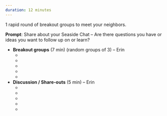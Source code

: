 ```yaml
---
duration: 12 minutes
---
```


1 rapid round of breakout groups to meet your neighbors. 

**Prompt**: Share about your Seaside Chat – Are there questions you have or ideas you want to follow up on or learn?


- **Breakout groups** (7 min) (random groups of 3) – Erin
  -  ‎
  -  
  -  
  -  
  -   
- **Discussion / Share-outs** (5 min) – Erin
  -  ‎
  -  
  -   
  - 
  -  